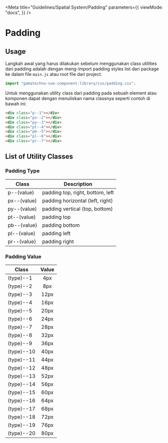 
<Meta
  title="Guidelines/Spatial System/Padding"
  parameters={{
    viewMode: "docs",
  }}
/>

<style>{`
  .sample-box {
    width: 120px;
    height: 120px;
    background-color: #FFD5D2;
  }
`}</style>

# Padding

## Usage

Langkah awal yang harus dilakukan sebelum menggunakan class utilities dari padding adalah dengan meng-import padding styles list dari package ke dalam file `main.js` atau root file dari project.

```js
import "gamatechno-vue-component-library/css/padding.css";
```

Untuk menggunakan utility class dari padding pada sebuah element atau komponen dapat dengan menuliskan nama classnya seperti contoh di bawah ini:

```html
<div class="p--1"></div>
<div class="px--2"></div>
<div class="py--3"></div>
<div class="pt--4"></div>
<div class="pb--5"></div>
<div class="pl--6"></div>
<div class="pr--7"></div>
```

## List of Utility Classes

### Padding Type

| Class       | Description                      |
| ----------- | -------------------------------- |
| p--(value)  | padding top, right, bottom, left |
| px--(value) | padding horizontal (left, right) |
| py--(value) | padding vertical (top, bottom)   |
| pt--(value) | padding top                      |
| pb--(value) | padding bottom                   |
| pl--(value) | padding left                     |
| pr--(value) | padding right                    |

### Padding Value

| Class      | Value |
| ---------- | :---: |
| (type)--1  |  4px  |
| (type)--2  |  8px  |
| (type)--3  | 12px  |
| (type)--4  | 16px  |
| (type)--5  | 20px  |
| (type)--6  | 24px  |
| (type)--7  | 28px  |
| (type)--8  | 32px  |
| (type)--9  | 36px  |
| (type)--10 | 40px  |
| (type)--11 | 44px  |
| (type)--12 | 48px  |
| (type)--13 | 52px  |
| (type)--14 | 56px  |
| (type)--15 | 60px  |
| (type)--16 | 64px  |
| (type)--17 | 68px  |
| (type)--18 | 72px  |
| (type)--19 | 76px  |
| (type)--20 | 80px  |
